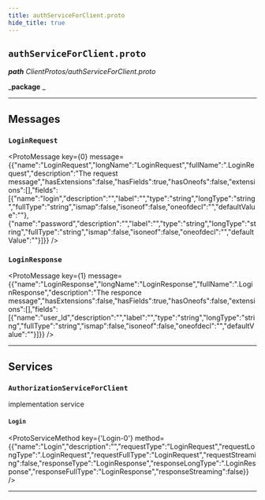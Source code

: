 ```yaml
---
title: authServiceForClient.proto
hide_title: true
---
```



## `authServiceForClient.proto`
_**path** ClientProtos/authServiceForClient.proto_

_**package** _



---

## Messages


### `LoginRequest`
<ProtoMessage key={0} message={{"name":"LoginRequest","longName":"LoginRequest","fullName":".LoginRequest","description":"The request message","hasExtensions":false,"hasFields":true,"hasOneofs":false,"extensions":[],"fields":[{"name":"login","description":"","label":"","type":"string","longType":"string","fullType":"string","ismap":false,"isoneof":false,"oneofdecl":"","defaultValue":""},{"name":"password","description":"","label":"","type":"string","longType":"string","fullType":"string","ismap":false,"isoneof":false,"oneofdecl":"","defaultValue":""}]}} />


### `LoginResponse`
<ProtoMessage key={1} message={{"name":"LoginResponse","longName":"LoginResponse","fullName":".LoginResponse","description":"The responce message","hasExtensions":false,"hasFields":true,"hasOneofs":false,"extensions":[],"fields":[{"name":"user_Id","description":"","label":"","type":"string","longType":"string","fullType":"string","ismap":false,"isoneof":false,"oneofdecl":"","defaultValue":""}]}} />

---
## Services


### `AuthorizationServiceForClient`

implementation service


#### `Login`
<ProtoServiceMethod key={'Login-0'} method={{"name":"Login","description":"","requestType":"LoginRequest","requestLongType":".LoginRequest","requestFullType":"LoginRequest","requestStreaming":false,"responseType":"LoginResponse","responseLongType":".LoginResponse","responseFullType":"LoginResponse","responseStreaming":false}} />


---


  